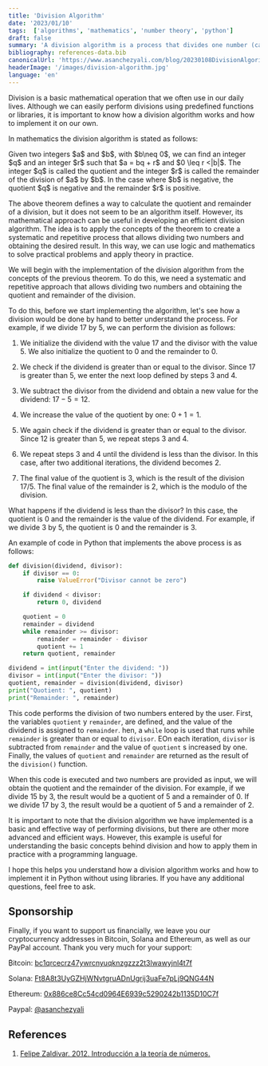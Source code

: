 ```yaml
---
title: 'Division Algorithm'
date: '2023/01/10'
tags:  ['algorithms', 'mathematics', 'number theory', 'python']
draft: false
summary: 'A division algorithm is a process that divides one number (called the dividend) by another number (called the divisor) and obtains the quotient and remainder of the division. A division algorithm can be implemented in Python using a while loop and subtracting the divisor from the dividend in each iteration. Knowing how a division algorithm works and how to implement it on our own is useful for understanding better how divisions work and can be useful in situations where we cannot use predefined libraries or functions.'
bibliography: references-data.bib
canonicalUrl: 'https://www.asanchezyali.com/blog/20230108DivisionAlgorithm/'
headerImage: '/images/division-algorithm.jpg'
language: 'en'
---
```


Division is a basic mathematical operation that we often use in our daily lives. Although we can easily perform divisions using predefined functions or libraries, it is important to know how a division algorithm works and how to implement it on our own.

In mathematics the division algorithm is stated as follows:

<div className="italic text-gray-50">Given two integers $a$ and $b$, with $b\neq 0$, we can find an integer $q$ and an integer $r$ such that $a = bq + r$ and $0 \leq r <|b|$. The integer $q$ is called the quotient and the integer $r$ is called the remainder of the division of $a$ by $b$. In the case where $b$ is negative, the quotient $q$ is negative and the remainder $r$ is positive.</div>

The above theorem defines a way to calculate the quotient and remainder of a division, but it does not seem to be an algorithm itself. However, its mathematical approach can be useful in developing an efficient division algorithm. The idea is to apply the concepts of the theorem to create a systematic and repetitive process that allows dividing two numbers and obtaining the desired result. In this way, we can use logic and mathematics to solve practical problems and apply theory in practice.


We will begin with the implementation of the division algorithm from the concepts of the previous theorem. To do this, we need a systematic and repetitive approach that allows dividing two numbers and obtaining the quotient and remainder of the division.

To do this, before we start implementing the algorithm, let's see how a division would be done by hand to better understand the process. For example, if we divide $17$ by $5$, we can perform the division as follows:

1. We initialize the dividend with the value $17$ and the divisor with the value $5$. We also initialize the quotient to 0 and the remainder to $0$.

2. We check if the dividend is greater than or equal to the divisor. Since $17$ is greater than $5$, we enter the next loop defined by steps 3 and 4.

3. We subtract the divisor from the dividend and obtain a new value for the dividend: $17 - 5 = 12$.

4. We increase the value of the quotient by one: $0 + 1 = 1$.

5. We again check if the dividend is greater than or equal to the divisor. Since $12$ is greater than $5$, we repeat steps 3 and 4.

6. We repeat steps 3 and 4 until the dividend is less than the divisor. In this case, after two additional iterations, the dividend becomes $2$.

7. The final value of the quotient is $3$, which is the result of the division $17 / 5$. The final value of the remainder is $2$, which is the modulo of the division.

What happens if the dividend is less than the divisor? In this case, the quotient is $0$ and the remainder is the value of the dividend. For example, if we divide $3$ by $5$, the quotient is $0$ and the remainder is $3$.

An example of code in Python that implements the above process is as follows:

```python
def division(dividend, divisor):
    if divisor == 0:
        raise ValueError("Divisor cannot be zero")

    if dividend < divisor:
        return 0, dividend

    quotient = 0
    remainder = dividend
    while remainder >= divisor:
        remainder = remainder - divisor
        quotient += 1
    return quotient, remainder

dividend = int(input("Enter the dividend: "))
divisor = int(input("Enter the divisor: "))
quotient, remainder = division(dividend, divisor)
print("Quotient: ", quotient)
print("Remainder: ", remainder)
```

This code performs the division of two numbers entered by the user. First, the variables  `quotient`  y `remainder`,  are defined, and the value of the dividend is assigned to `remainder`. hen, a `while` loop is used that runs while `remainder` is greater than or equal to `divisor`. EOn each iteration, `divisor`  is subtracted from `remainder` and the value of `quotient` s increased by one. Finally, the values of `quotient` and `remainder` are returned as the result of the `division()`  function.

When this code is executed and two numbers are provided as input, we will obtain the quotient and the remainder of the division. For example, if we divide $15$ by $3$, the result would be a quotient of $5$ and a remainder of $0$. If we divide $17$ by $3$, the result would be a quotient of $5$ and a remainder of $2$.

It is important to note that the division algorithm we have implemented is a basic and effective way of performing divisions, but there are other more advanced and efficient ways. However, this example is useful for understanding the basic concepts behind division and how to apply them in practice with a programming language.

I hope this helps you understand how a division algorithm works and how to implement it in Python without using libraries. If you have any additional questions, feel free to ask.

## Sponsorship
Finally, if you want to support us financially, we leave you our cryptocurrency addresses in Bitcoin, Solana and Ethereum, as well as our PayPal account. Thank you very much for your support:

₿itcoin: [bc1qrcecrz47ywrcnyuqknzgzzz2t3lwawyjnl4t7f](https://www.exodus.com/)

Solana: [Ft8A8t3UyGZHjWNvtgruADnUgrij3uaFe7pLj9QNG44N](https://phantom.app/)

Ethereum: [0x886ce8Cc54cd0964E6939c5290242b1135D10C7f](https://metamask.io/)

Paypal: [@asanchezyali](https://paypal.me/asanchezyali?country.x=CO&locale.x=es_XC)

## References

1. [Felipe Zaldivar. 2012. Introducción a la teoría de números.](http://cbt1.edu.mx/Educacion/OC/Matematicas/Recursos/publication.pdf)
